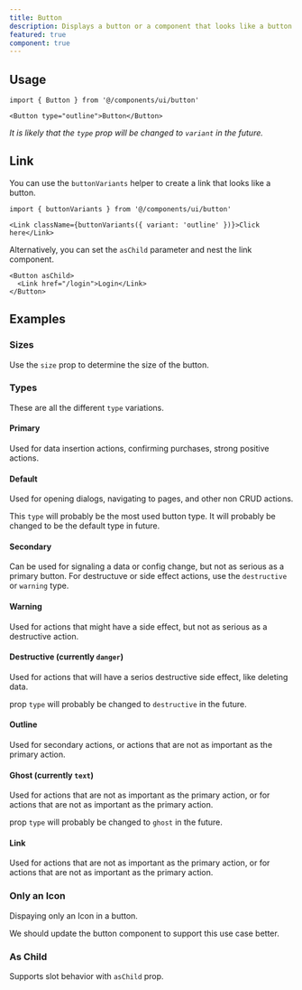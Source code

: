 ```yaml
---
title: Button
description: Displays a button or a component that looks like a button.
featured: true
component: true
---
```


<ComponentPreview name="button-demo" peekCode wide />

## Usage

```tsx
import { Button } from '@/components/ui/button'
```

```tsx
<Button type="outline">Button</Button>
```

_It is likely that the `type` prop will be changed to `variant` in the future._

## Link

You can use the `buttonVariants` helper to create a link that looks like a button.

```tsx
import { buttonVariants } from '@/components/ui/button'
```

```tsx
<Link className={buttonVariants({ variant: 'outline' })}>Click here</Link>
```

Alternatively, you can set the `asChild` parameter and nest the link component.

```tsx
<Button asChild>
  <Link href="/login">Login</Link>
</Button>
```

## Examples

### Sizes

Use the `size` prop to determine the size of the button.

<ComponentPreview name="button-sizes" />

### Types

These are all the different `type` variations.

#### Primary

Used for data insertion actions, confirming purchases, strong positive actions.

<ComponentPreview name="button-demo" />

#### Default

Used for opening dialogs, navigating to pages, and other non CRUD actions.

This `type` will probably be the most used button type.
It will probably be changed to be the default type in future.

<ComponentPreview name="button-default" />

#### Secondary

Can be used for signaling a data or config change, but not as serious as a primary button.
For destructuve or side effect actions, use the `destructive` or `warning` type.

<ComponentPreview name="button-secondary" />

#### Warning

Used for actions that might have a side effect, but not as serious as a destructive action.

<ComponentPreview name="button-warning" />

#### Destructive (currently `danger`)

Used for actions that will have a serios destructive side effect, like deleting data.

prop `type` will probably be changed to `destructive` in the future.

<ComponentPreview name="button-destructive" />

#### Outline

Used for secondary actions, or actions that are not as important as the primary action.

<ComponentPreview name="button-outline" />

#### Ghost (currently `text`)

Used for actions that are not as important as the primary action, or for actions that are not as important as the primary action.

prop `type` will probably be changed to `ghost` in the future.

<ComponentPreview name="button-ghost" />

#### Link

Used for actions that are not as important as the primary action, or for actions that are not as important as the primary action.

<ComponentPreview name="button-link" />

### Only an Icon

Dispaying only an Icon in a button.

<Admonition type="note" title="This feature requires more support" className="mt-3">
  We should update the button component to support this use case better.
</Admonition>

<ComponentPreview name="button-icon" />

### As Child

Supports slot behavior with `asChild` prop.

<ComponentPreview name="button-as-child" />
